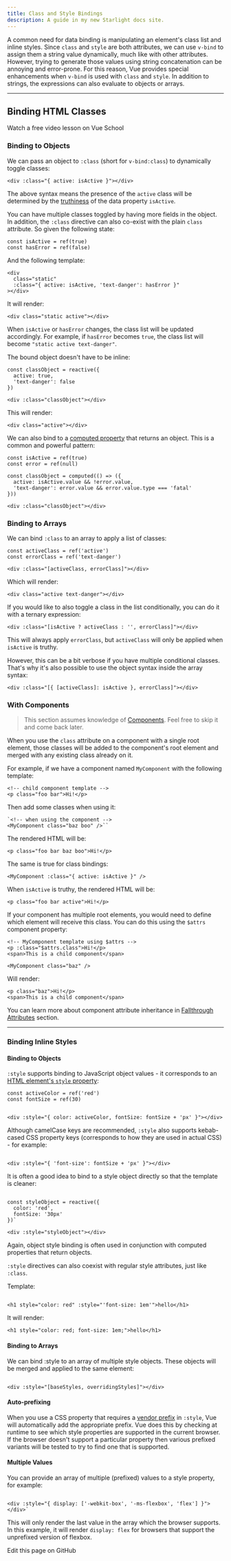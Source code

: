 ```yaml
---
title: Class and Style Bindings
description: A guide in my new Starlight docs site.
---
```

A common need for data binding is manipulating an element's class list and inline styles. 
Since `class` and `style` are both attributes, we can use `v-bind` to assign them a string value dynamically, much like with other attributes. 
However, trying to generate those values using string concatenation can be annoying and error-prone. 
For this reason, Vue provides special enhancements when `v-bind` is used with `class` and `style`. 
In addition to strings, the expressions can also evaluate to objects or arrays.

----
## Binding HTML Classes​
Watch a free video lesson on Vue School
### Binding to Objects​
We can pass an object to `:class` (short for `v-bind:class`) to dynamically toggle classes:

```
<div :class="{ active: isActive }"></div>
```
The above syntax means the presence of the `active` class will be determined by the [truthiness](https://developer.mozilla.org/en-US/docs/Glossary/Truthy) of the data property `isActive`.

You can have multiple classes toggled by having more fields in the object. In addition, the `:class` directive can also co-exist with the plain `class` attribute. So given the following state:

```
const isActive = ref(true)
const hasError = ref(false)
```
And the following template:

```
<div
  class="static"
  :class="{ active: isActive, 'text-danger': hasError }"
></div>
```
It will render:

```
<div class="static active"></div>
```
When `isActive` or `hasError` changes, the class list will be updated accordingly. 
For example, if `hasError` becomes `true`, the class list will become `"static active text-danger"`.

The bound object doesn't have to be inline:

```
const classObject = reactive({
  active: true,
  'text-danger': false
})
```
```
<div :class="classObject"></div>
```
This will render:

```
<div class="active"></div>
```
We can also bind to a [computed property](https://vuejs.org/guide/essentials/computed.html) that returns an object. This is a common and powerful pattern:

```
const isActive = ref(true)
const error = ref(null)

const classObject = computed(() => ({
  active: isActive.value && !error.value,
  'text-danger': error.value && error.value.type === 'fatal'
}))
```
```
<div :class="classObject"></div>
```
### Binding to Arrays​
We can bind `:class` to an array to apply a list of classes:
```
const activeClass = ref('active')
const errorClass = ref('text-danger')
```
```
<div :class="[activeClass, errorClass]"></div>
```
Which will render:
```
<div class="active text-danger"></div>
```
If you would like to also toggle a class in the list conditionally, you can do it with a ternary expression:
```
<div :class="[isActive ? activeClass : '', errorClass]"></div>
```
This will always apply `errorClass`, but `activeClass` will only be applied when `isActive` is truthy.

However, this can be a bit verbose if you have multiple conditional classes. 
That's why it's also possible to use the object syntax inside the array syntax:
```
<div :class="[{ [activeClass]: isActive }, errorClass]"></div>
```
### With Components​
> This section assumes knowledge of [Components](https://vuejs.org/guide/essentials/component-basics.html). Feel free to skip it and come back later.

When you use the `class` attribute on a component with a single root element, those classes will be added to the component's root element and merged with any existing class already on it.

For example, if we have a component named `MyComponent` with the following template:
```
<!-- child component template -->
<p class="foo bar">Hi!</p>
```
Then add some classes when using it:
```
`<!-- when using the component -->
<MyComponent class="baz boo" />``
```
The rendered HTML will be:
```
<p class="foo bar baz boo">Hi!</p>
```
The same is true for class bindings:
```
<MyComponent :class="{ active: isActive }" />
```
When `isActive` is truthy, the rendered HTML will be:
```
<p class="foo bar active">Hi!</p>
```
If your component has multiple root elements, you would need to define which element will receive this class. 
You can do this using the `$attrs` component property:
```
<!-- MyComponent template using $attrs -->
<p :class="$attrs.class">Hi!</p>
<span>This is a child component</span>
```
```
<MyComponent class="baz" />
```
Will render:
```
<p class="baz">Hi!</p>
<span>This is a child component</span>
```
You can learn more about component attribute inheritance in [Fallthrough Attributes](https://vuejs.org/guide/components/attrs.html) section.

----

### Binding Inline Styles​
#### Binding to Objects​
`:style` supports binding to JavaScript object values - it corresponds to an [HTML element's `style` property](https://developer.mozilla.org/en-US/docs/Web/API/HTMLElement/style):

```
const activeColor = ref('red')
const fontSize = ref(30)
```
```

<div :style="{ color: activeColor, fontSize: fontSize + 'px' }"></div>
```
Although camelCase keys are recommended, `:style` also supports kebab-cased CSS property keys (corresponds to how they are used in actual CSS) - for example:

```

<div :style="{ 'font-size': fontSize + 'px' }"></div>
```
It is often a good idea to bind to a style object directly so that the template is cleaner:

```

const styleObject = reactive({
  color: 'red',
  fontSize: '30px'
})`
```
```
<div :style="styleObject"></div>
```
Again, object style binding is often used in conjunction with computed properties that return objects.

`:style` directives can also coexist with regular style attributes, just like `:class`.

Template:

```

<h1 style="color: red" :style="'font-size: 1em'">hello</h1>

```
It will render:
```
<h1 style="color: red; font-size: 1em;">hello</h1>
```
#### Binding to Arrays​
We can bind :style to an array of multiple style objects. These objects will be merged and applied to the same element:

```

<div :style="[baseStyles, overridingStyles]"></div>
```
#### Auto-prefixing​
When you use a CSS property that requires a [vendor prefix](https://developer.mozilla.org/en-US/docs/Glossary/Vendor_Prefix) in `:style`, Vue will automatically add the appropriate prefix. Vue does this by checking at runtime to see which style properties are supported in the current browser. If the browser doesn't support a particular property then various prefixed variants will be tested to try to find one that is supported.

#### Multiple Values​
You can provide an array of multiple (prefixed) values to a style property, for example:

```

<div :style="{ display: ['-webkit-box', '-ms-flexbox', 'flex'] }"></div>`
```
This will only render the last value in the array which the browser supports. In this example, it will render `display: flex` for browsers that support the unprefixed version of flexbox.

Edit this page on GitHub








